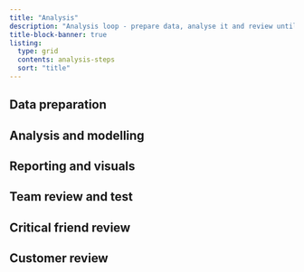 ```yaml
---
title: "Analysis"
description: "Analysis loop - prepare data, analyse it and review until outputs in problem definition are finalised."
title-block-banner: true
listing: 
  type: grid
  contents: analysis-steps
  sort: "title"
---
```


## Data preparation



## Analysis and modelling



## Reporting and visuals



## Team review and test



## Critical friend review



## Customer review


